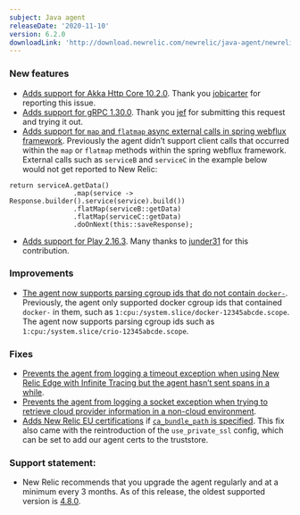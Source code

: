 ```yaml
---
subject: Java agent
releaseDate: '2020-11-10'
version: 6.2.0
downloadLink: 'http://download.newrelic.com/newrelic/java-agent/newrelic-agent/6.2.0/'
---
```


### New features

* [Adds support for Akka Http Core 10.2.0](https://github.com/newrelic/newrelic-java-agent/pull/90). Thank you [jobicarter](https://github.com/jobicarter) for reporting this issue.
* [Adds support for gRPC 1.30.0](https://github.com/newrelic/newrelic-java-agent/pull/92). Thank you [jef](https://github.com/jef) for submitting this request and trying it out.
* [Adds support for `map` and `flatmap` async external calls in spring webflux framework](https://github.com/newrelic/newrelic-java-agent/pull/93). Previously the agent didn’t support client calls that occurred within the `map` or `flatmap` methods within the spring webflux framework. External calls such as `serviceB` and `serviceC` in the example below would not get reported to New Relic:

```
return serviceA.getData()
                .map(service -> Response.builder().service(service).build())
                .flatMap(serviceB::getData)
                .flatMap(serviceC::getData)
                .doOnNext(this::saveResponse);
```

* [Adds support for Play 2.16.3](https://github.com/newrelic/newrelic-java-agent/pull/97). Many thanks to [junder31](https://github.com/junder31) for this contribution.

### Improvements

* [The agent now supports parsing cgroup ids that do not contain `docker-`](https://github.com/newrelic/newrelic-java-agent/pull/87). Previously, the agent only supported docker cgroup ids that contained `docker-` in them, such as `1:cpu:/system.slice/docker-12345abcde.scope`. The agent now supports parsing cgroup ids such as `1:cpu:/system.slice/crio-12345abcde.scope`.

### Fixes

* [Prevents the agent from logging a timeout exception when using New Relic Edge with Infinite Tracing but the agent hasn’t sent spans in a while](https://github.com/newrelic/newrelic-java-agent/pull/76).
* [Prevents the agent from logging a socket exception when trying to retrieve cloud provider information in a non-cloud environment](https://github.com/newrelic/newrelic-java-agent/pull/80).
* [Adds New Relic EU certifications](https://github.com/newrelic/newrelic-java-agent/pull/89) if [`ca_bundle_path` is specified](https://docs.newrelic.com/docs/agents/java-agent/configuration/configuring-your-ssl-certificates). This fix also came with the reintroduction of the `use_private_ssl` config, which can be set to add our agent certs to the truststore.

### Support statement:

* New Relic recommends that you upgrade the agent regularly and at a minimum every 3 months. As of this release, the oldest supported version is [4.8.0](https://docs.newrelic.com/docs/release-notes/agent-release-notes/java-release-notes/java-agent-480).
